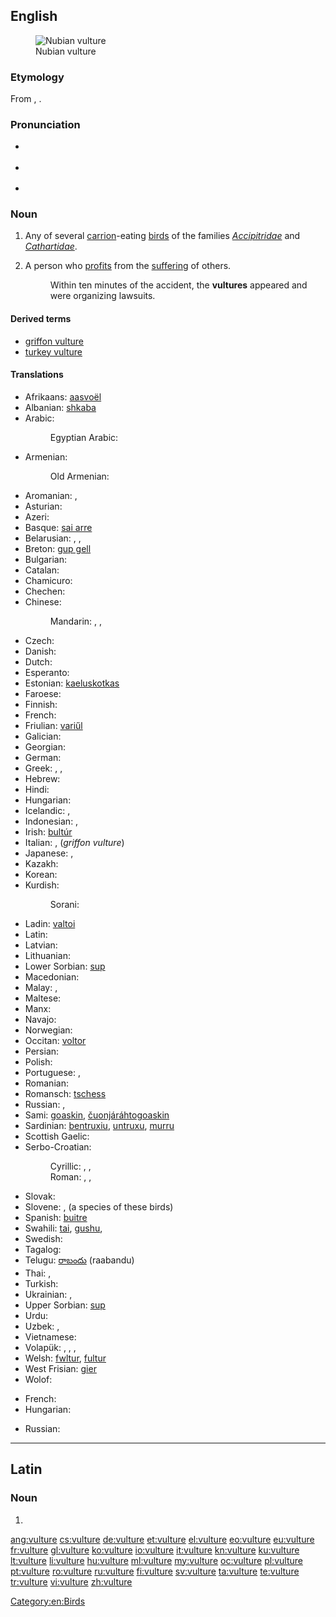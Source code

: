 ==English==
{{wikipedia}}
[[Image:Nubianvulture.jpeg|thumb|Nubian vulture]]

===Etymology===
From {{etyl|la}} {{term|vultur}}, {{term|voltur|lang=la}}.

===Pronunciation===
* {{a|RP}} {{IPA|/ˈvʌltʃəː/}}
* {{a|GenAm}} {{IPA|/ˈvʌltʃɚ/}}
* {{audio|en-us-vulture.ogg|Audio (US)}}

===Noun===
{{en-noun}}

# Any of several [[carrion]]-eating [[bird]]s of the families ''[[Accipitridae]]'' and ''[[Cathartidae]]''.
# {{colloquial}} A person who [[profit]]s from the [[suffering]] of others.
#: Within ten minutes of the accident, the '''vultures''' appeared and were organizing lawsuits.

====Derived terms====
* [[griffon vulture]]
* [[turkey vulture]]

====Translations====
{{trans-top|bird}}
* Afrikaans: [[aasvoël]]
* Albanian: [[shkaba]]
* Arabic: {{t+|ar|نسر|m|tr=nasr|sc=Arab}}
*: Egyptian Arabic: {{tø|arz|نسر|m|tr=nesr|sc=Arab}}
* Armenian: {{t-|hy|անգղ|tr=angġ}}
*: Old Armenian: {{tø|xcl|անգղ|tr=angł|sc=Armn}}
* Aromanian: {{t-|rup|vultur}}, {{t-|rup|ornji}}
* Asturian: {{t-|ast|utre|m}}
* Azeri: {{t-|az|leşyeyən}}
* Basque: [[sai arre]]
* Belarusian: {{t-|be|грыф|m|tr=hryf|sc=Cyrl}}, {{t-|be|сіп|m|tr=sip|sc=Cyrl}}, {{t-|be|белагаловы сіп|m|tr=belahalóvy sip|sc=Cyrl}}
* Breton: [[gup gell]]
* Bulgarian: {{t+|bg|лешояд|m|tr=lešojad|sc=Cyrl}}
* Catalan: {{t-|ca|voltor|m}}
* Chamicuro: {{tø|ccc|tsemo'ye}}
* Chechen: {{tø|ce|аьрзу}}
* Chinese:
*: Mandarin: {{t|cmn|兀鷹|sc=Hani}}, {{t|cmn|兀鹰|tr=wùyīng|sc=Hani}}, {{t+|cmn|雕|tr=diāo|sc=Hani}}
* Czech: {{t+|cs|sup}}
* Danish: {{t-|da|grib|c}}
* Dutch: {{t+|nl|gier|m}}
* Esperanto: {{t-|eo|vulturo}}
* Estonian: [[kaeluskotkas]]
* Faroese: {{t-|fo|gammur}}
* Finnish: {{t+|fi|korppikotka}}
* French: {{t+|fr|vautour|m}}
* Friulian: [[variűl]]
* Galician: {{t-|gl|voitre|m}}
* Georgian: {{t-|ka|ორბი|tr=orbi|sc=Geor}}
* German: {{t+|de|Geier|m}}
* Greek: {{t+|el|γύπας|m|tr=gýpas}}, {{t+|el|όρνιο|n|tr=órnio}}, {{t+|el|όρνεο|n|tr=órneo}}
* Hebrew: {{t+|he|נשר|m|tr=nesher|sc=Hebr}}
* Hindi: {{t-|hi|गिद्ध|tr=giddh|m|sc=Deva}}
* Hungarian: {{t+|hu|keselyű}}
* Icelandic: {{t-|is|gæsagammur}}, {{t+|is|hrægammur|m}}
* Indonesian: {{t+|id|nazar}}, {{t+|id|hering}}
* Irish: [[bultúr]]
* Italian: {{t+|it|avvoltoio|m}}, {{t+|it|grifone|m}} (''griffon vulture'')
* Japanese: {{t-|ja|ハゲタカ|tr=hagetaka|sc=Jpan}}, {{t-|ja|ハゲワシ|tr=hagewashi|sc=Jpan}}
* Kazakh: {{t|kk|құмай|tr=kumay|sc=Cyrl}}
* Korean: {{t+|ko|독수리|tr=doksuri|sc=Kore}}
* Kurdish:
*: Sorani: {{ku-Arab|[[هه‌ڵۆ]]}}
{{trans-mid}}
* Ladin: [[valtoi]]
* Latin: {{t+|la|vultur|m}}
* Latvian: {{t-|lv|baltgalvas grifs|m}}
* Lithuanian: {{t+|lt|grifas}}
* Lower Sorbian: [[sup]]
* Macedonian: {{t-|mk|мршоjадец|m|tr=mršojadec|sc=Cyrl}}
* Malay: {{t-|ms|nasar}}, {{t-|ms|hering}}
* Maltese: {{t-|mt|avultun|m}}
* Manx: {{t-|gv|ushag chonvayrtagh}}
* Navajo: {{tø|nv|jeeshóóʼ}}
* Norwegian: {{t-|no|gribb|m}}
* Occitan: [[voltor]]
* Persian: {{t+|fa|کرکس|tr=karkas}}
* Polish: {{t+|pl|sęp|m}}
* Portuguese: {{t+|pt|abutre|m}}, {{t+|pt|urubu|m}}
* Romanian: {{t+|ro|vultur|m}}
* Romansch: [[tschess]]
* Russian: {{t+|ru|гриф|m|tr=grif|sc=Cyrl}}, {{t+|ru|стервятник|tr=stervjátnik}}
* Sami: [[goaskin]], [[čuonjáráhtogoaskin]]
* Sardinian: [[bentruxiu]], [[untruxu]], [[murru]]
* Scottish Gaelic: {{t-|gd|fang|f}}
* Serbo-Croatian:
*: Cyrillic: {{t-|sh|суп|m|sc=Cyrl}}, {{t-|sh|лешинар|m|sc=Cyrl}}, {{t-|sh|стрвинар|m|sc=Cyrl}}
*: Roman: {{t-|sh|sup|m}}, {{t-|sh|lešinar|m}}, {{t-|sh|strvinar|m}}
* Slovak: {{t-|sk|sup|m}}
* Slovene: {{t-|sl|mrhovinar|m}}, {{t+|sl|jastreb|m}} (a species of these birds)
* Spanish: [[buitre]] {{m}}
* Swahili: [[tai]], [[gushu]], {{t-|sw|tumbusi}}
* Swedish: {{t+|sv|gam|c}}
* Tagalog: {{t-|tl|buitre}}
* Telugu: [[రాబందు]] (raabandu)
* Thai: {{t-|th|อีแร้ง|tr=ee ráeng|sc=Thai}}, {{t-|th|แร้ง|tr=ráeng|sc=Thai}}
* Turkish: {{t+|tr|akbaba}}
* Ukrainian: {{t-|uk|гриф|m|tr=hryf|sc=Cyrl}}, {{t-|uk|падальник|m|tr=pádalʹnyk|sc=Cyrl}}
* Upper Sorbian: [[sup]]
* Urdu: {{t-|ur|گدھ|tr=giddh|m}}
* Uzbek: {{t-|uz|jo'rchi}}, {{t-|uz|kalxat}}
* Vietnamese: {{t+|vi|kền kền}}
* Volapük: {{qualifier|male or female}} {{t+|vo|vultur}}, {{qualifier|male}} {{t-|vo|hivultur}}, {{qualifier|female}} {{t-|vo|jivultur}}, {{qualifier|offspring, baby}} {{t-|vo|vulturül}}
* Welsh: [[fwltur]], [[fultur]]
* West Frisian: [[gier]]
* Wolof: {{t+|wo|tan|alt=tan mi}}
{{trans-bottom}}

{{trans-top|person}}
* French: {{t+|fr|charognard|m}}
* Hungarian: {{t+|hu|hiéna}}
{{trans-mid}}
* Russian: {{t+|ru|стервятник|tr=stervjátnik}}
{{trans-bottom}}

[[Category:en:Birds]]

----

==Latin==

===Noun===
{{la-noun-form|vulture}}

# {{inflection of|vultur|vultur|abl|s|lang=la}}

[[ang:vulture]]
[[cs:vulture]]
[[de:vulture]]
[[et:vulture]]
[[el:vulture]]
[[eo:vulture]]
[[eu:vulture]]
[[fr:vulture]]
[[gl:vulture]]
[[ko:vulture]]
[[io:vulture]]
[[it:vulture]]
[[kn:vulture]]
[[ku:vulture]]
[[lt:vulture]]
[[li:vulture]]
[[hu:vulture]]
[[ml:vulture]]
[[my:vulture]]
[[oc:vulture]]
[[pl:vulture]]
[[pt:vulture]]
[[ro:vulture]]
[[ru:vulture]]
[[fi:vulture]]
[[sv:vulture]]
[[ta:vulture]]
[[te:vulture]]
[[tr:vulture]]
[[vi:vulture]]
[[zh:vulture]]